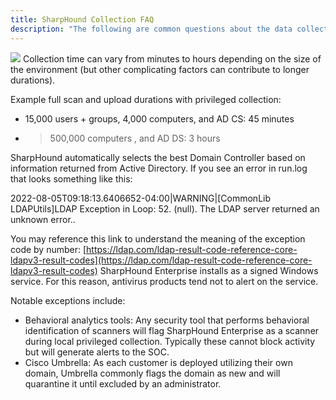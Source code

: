 ```yaml
---
title: SharpHound Collection FAQ
description: "The following are common questions about the data collection capabilities provided by the SharpHound Enterprise service."
---
```


<img noZoom src="/assets/enterprise-AND-community-edition-pill-tag.svg"/> 

<AccordionGroup>
<Accordion title="How long does collection take?">
Collection time can vary from minutes to hours depending on the size of the environment (but other complicating factors can contribute to longer durations).

Example full scan and upload durations with privileged collection:

* 15,000 users + groups, 4,000 computers, and AD CS: 45 minutes
* >500,000 computers , and AD DS: 3 hours
</Accordion>
<Accordion title="How does SharpHound select which domain controller to use with auto-negotiation?">
SharpHound automatically selects the best Domain Controller based on information returned from Active Directory.
</Accordion>
<Accordion title="What do the LDAP errors mean in a SharpHound run.log?">
If you see an error in run.log that looks something like this:

2022-08-05T09:18:13.6406652-04:00|WARNING|\[CommonLib LDAPUtils\]LDAP Exception in Loop: 52. (null). The LDAP server returned an unknown error..

You may reference this link to understand the meaning of the exception code by number: [https://ldap.com/ldap-result-code-reference-core-ldapv3-result-codes](https://ldap.com/ldap-result-code-reference-core-ldapv3-result-codes)
</Accordion>
<Accordion title="Hows does SharpHound Enterprise interact with antivirus?">
SharpHound Enterprise installs as a signed Windows service. For this reason, antivirus products tend not to alert on the service.

Notable exceptions include:

* Behavioral analytics tools: Any security tool that performs behavioral identification of scanners will flag SharpHound Enterprise as a scanner during local privileged collection. Typically these cannot block activity but will generate alerts to the SOC.
* Cisco Umbrella: As each customer is deployed utilizing their own domain, Umbrella commonly flags the domain as new and will quarantine it until excluded by an administrator.
</Accordion>
</AccordionGroup>




